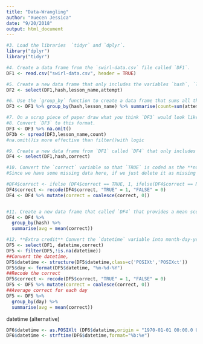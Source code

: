 ```yaml
---
title: "Data-Wrangling"
author: "Xuecen Jessica"
date: "9/20/2018"
output: html_document
---
```


```r
#3. Load the libraries  `tidyr` and `dplyr`.
library("dplyr")
library("tidyr")

#4. Create a data frame from the `swirl-data.csv` file called `DF1`.
DF1 <- read.csv("swirl-data.csv", header = TRUE)

#5. Create a new data frame that only includes the variables `hash`, `lesson_name` and `attempt` called `DF2`.
DF2 <- select(DF1,hash,lesson_name,attempt)

#6. Use the `group_by` function to create a data frame that sums all the attempts for each `hash` by each `lesson_name` called `DF3`.
DF3 <- DF1 %>% group_by(hash,lesson_name) %>% summarise(count=sum(attempt))

#7. On a scrap piece of paper draw what you think `DF3` would look like if all the lesson names were column names.
#8. Convert `DF3` to this format.
DF3 <- DF3 %>% na.omit()
DF3b <- spread(DF3,lesson_name,count)
#na.omit()is more effective than filter()with logic

#9. Create a new data frame from `DF1` called `DF4` that only includes the variables `hash` and `correct`. 
DF4 <- select(DF1,hash,correct)

#10. Convert the `correct` variable so that `TRUE` is coded as the **number** `1` and `FALSE` is coded as `0`.
#Since we have some missing data here, if we just delete it as missing value, we are going to lose entries. So I'm going to fill NA with 0.

#DF4$correct <- ifelse (DF4$correct == TRUE, 1, ifelse(DF4$correct == NA, NA, 0))
DF4$correct <- recode(DF4$correct, "TRUE" = 1, "FALSE" = 0)
DF4 <- DF4 %>% mutate(correct = coalesce(correct, 0))


#11. Create a new data frame that called `DF4` that provides a mean score for each student.
DF4 <- DF4 %>%  
  group_by(hash) %>% 
  summarise(avg = mean(correct))
```



```r
#12. **Extra credit** Convert the `datetime` variable into month-day-year format and create a new data frame (`DF5`) that shows the average correct for each day.
DF5 <- select(DF1, datetime,correct)
DF5 <- filter(DF5,!is.na(datetime))
##Convert the datetime,
DF5$datetime <- structure(DF5$datetime,class=c('POSIXt','POSIXct'))
DF5$day <- format(DF5$datetime, "%m-%d-%Y")
##Recode the correct
DF5$correct <- recode(DF5$correct, "TRUE" = 1, "FALSE" = 0)
DF5 <- DF5 %>% mutate(correct = coalesce(correct, 0))
##Average correct for each day
DF5 <- DF5 %>%  
  group_by(day) %>% 
  summarise(avg = mean(correct))

```


datetime (alternative)

```r
DF6$datetime <- as.POSIXlt (DF6$datatime,origin = "1970-01-01 00:00.0 UTC")
DF6$datetime <- strftime(DF6$datetime,format="%b:%e")
```
